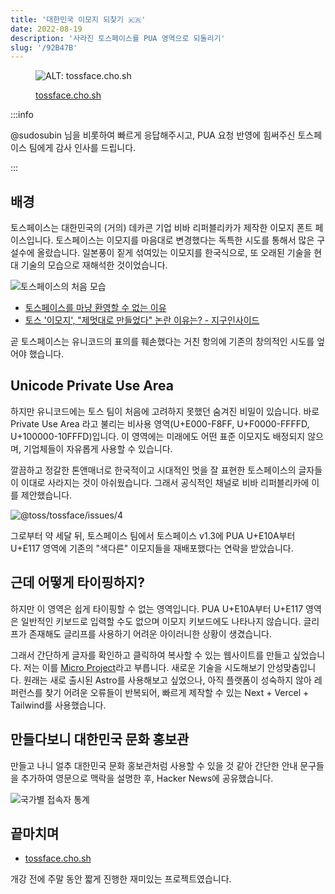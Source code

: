 ```yaml
---
title: '대한민국 이모지 되찾기 🇰🇷'
date: 2022-08-19
description: '사라진 토스페이스를 PUA 영역으로 되돌리기'
slug: '/92B47B'
---
```


<figure>

![ALT: tossface.cho.sh](./25AAC2.png)

<figcaption>

[tossface.cho.sh](https://tossface.cho.sh)

</figcaption>
</figure>

:::info

@sudosubin 님을 비롯하여 빠르게 응답해주시고, PUA 요청 반영에 힘써주신 토스페이스 팀에게 감사 인사를 드립니다.

:::

## 배경

토스페이스는 대한민국의 (거의) 데카콘 기업 비바 리퍼블리카가 제작한 이모지 폰트 페이스입니다.
토스페이스는 이모지를 마음대로 변경했다는 독특한 시도를 통해서 많은 구설수에 올랐습니다.
일본풍이 짙게 섞여있는 이모지를 한국식으로, 또 오래된 기술을 현대 기술의 모습으로 재해석한 것이었습니다.

![토스페이스의 처음 모습](./9A9620.png)

- [토스페이스를 마냥 환영할 수 없는 이유](https://www.jiwon.me/tossface/)
- [토스 '이모지', "제멋대로 만들었다" 논란 이유는? - 지구인사이드](https://g9inside.com/?p=9259)

곧 토스페이스는 유니코드의 표의를 훼손했다는 거친 항의에 기존의 창의적인 시도를 엎어야 했습니다.

## Unicode Private Use Area

하지만 유니코드에는 토스 팀이 처음에 고려하지 못했던 숨겨진 비밀이 있습니다.
바로 Private Use Area 라고 불리는 비사용 영역(U+E000-F8FF, U+F0000-FFFFD, U+100000-10FFFD)입니다.
이 영역에는 미래에도 어떤 표준 이모지도 배정되지 않으며, 기업체들이 자유롭게 사용할 수 있습니다.

깔끔하고 정갈한 톤앤매너로 한국적이고 시대적인 멋을 잘 표현한 토스페이스의 글자들이 이대로 사라지는 것이 아쉬웠습니다.
그래서 공식적인 채널로 비바 리퍼블리카에 이를 제안했습니다.

![@toss/tossface/issues/4](./5CE956.png)

그로부터 약 세달 뒤, 토스페이스 팀에서 토스페이스 v1.3에 PUA U+E10A부터 U+E117 영역에 기존의 "색다른" 이모지들을 재배포했다는 연락을 받았습니다.

## 근데 어떻게 타이핑하지?

하지만 이 영역은 쉽게 타이핑할 수 없는 영역입니다.
PUA U+E10A부터 U+E117 영역은 일반적인 키보드로 입력할 수도 없으며 이모지 키보드에도 나타나지 않습니다.
글리프가 존재해도 글리프를 사용하기 어려운 아이러니한 상황이 생겼습니다.

그래서 간단하게 글자를 확인하고 클릭하여 복사할 수 있는 웹사이트를 만들고 싶었습니다.
저는 이를 [Micro Project](.//r/A46FA5)라고 부릅니다.
새로운 기술을 시도해보기 안성맞춤입니다.
원래는 새로 출시된 Astro를 사용해보고 싶었으나, 아직 플랫폼이 성숙하지 않아 레퍼런스를 찾기 어려운 오류들이 반복되어,
빠르게 제작할 수 있는 Next + Vercel + Tailwind를 사용했습니다.

## 만들다보니 대한민국 문화 홍보관

만들고 나니 얼추 대한민국 문화 홍보관처럼 사용할 수 있을 것 같아 간단한 안내 문구들을 추가하여 영문으로 맥락을 설명한 후,
Hacker News에 공유했습니다.

![국가별 접속자 통계](./10F5AA.jpg)

## 끝마치며

- [tossface.cho.sh](https://tossface.cho.sh)

개강 전에 주말 동안 짧게 진행한 재미있는 프로젝트였습니다.
